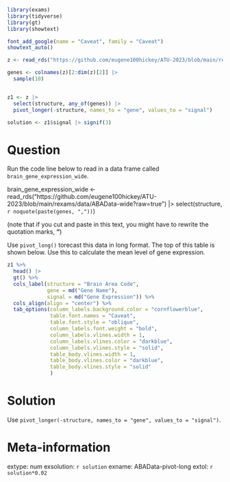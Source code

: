 ```r
library(exams)
library(tidyverse)
library(gt)
library(showtext)

font_add_google(name = "Caveat", family = "Caveat")
showtext_auto()

z <- read_rds("https://github.com/eugene100hickey/ATU-2023/blob/main/rexams/data/ABAData-wider?raw=true")

genes <- colnames(z)[2:dim(z)[2]] |> 
  sample(10)


z1 <- z |> 
  select(structure, any_of(genes)) |> 
  pivot_longer(-structure, names_to = "gene", values_to = "signal")

solution <- z1$signal |> signif(3)
```


Question
========
Run the code line below to read in a data frame called `brain_gene_expression_wide`. 

brain_gene_expression_wide <- read_rds("https://github.com/eugene100hickey/ATU-2023/blob/main/rexams/data/ABAData-wide?raw=true") |> 
  select(structure, `r noquote(paste(genes, ","))`)
  
(note that if you cut and paste in this text, you might have to rewrite the quotation marks, __"__)


Use `pivot_long()` torecast this data in long format. The top of this table is shown below. Use this to calculate the mean level of gene expression. 

```r
z1 %>% 
  head() |> 
  gt() %>% 
  cols_label(structure = "Brain Area Code",
             gene = md("Gene Name"), 
             signal = md("Gene Expression")) %>% 
  cols_align(align = "center") %>% 
  tab_options(column_labels.background.color = "cornflowerblue", 
              table.font.names = "Caveat",
              table.font.style = "oblique",
              column_labels.font.weight = "bold",
              column_labels.vlines.width = 1,
              column_labels.vlines.color = "darkblue",
              column_labels.vlines.style = "solid",
              table_body.vlines.width = 1,
              table_body.vlines.color = "darkblue",
              table_body.vlines.style = "solid"
              )
```


Solution
========
Use `pivot_longer(-structure, names_to = "gene", values_to = "signal")`.



Meta-information
================
extype: num
exsolution: `r solution`
exname: ABAData-pivot-long
extol: `r solution*0.02`
